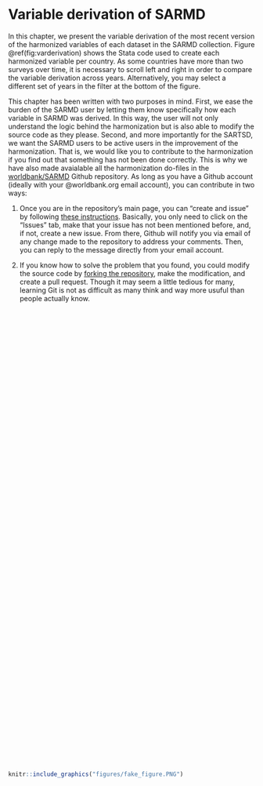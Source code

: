 # Variable derivation of SARMD {#var-derivation}

In this chapter, we present the variable derivation of the most recent version of the harmonized variables of each dataset in the SARMD collection. Figure \@ref(fig:varderivation) shows the Stata code used to create each harmonized variable per country. As some countries have more than two surveys over time, it is necessary to scroll left and right in order to compare the variable derivation across years. Alternatively, you may select a different set of years in the filter at the bottom of the figure.

This chapter has been written with two purposes in mind. First, we ease the burden of the SARMD user by letting them know specifically how each variable in SARMD was derived. In this way, the user will not only understand the logic behind the harmonization but is also able to modify the source code as they please. Second, and more importantly for the SARTSD, we want the SARMD users to be active users in the improvement of the harmonization. That is, we would like you to contribute to the harmonization if you find out that something has not been done correctly. This is why we have also made avaialable all the harmonization do-files in the [worldbank/SARMD](https://github.com/worldbank/SARMD) Github repository. As long as you have a Github account (ideally with your \@worldbank.org email account), you can contribute in two ways: 

1. Once you are in the repository's main page, you can "create and issue" by following [these instructions](https://help.github.com/en/articles/creating-an-issue). Basically, you only need to click on the "Issues" tab, make that your issue has not been mentioned before, and, if not, create a new issue. From there, Github will notify you via email of any change made to the repository to address your comments. Then, you can reply to the message directly from your email account. 

2. If you know how to solve the problem that you found, you could modify the source code by [forking the repository](https://help.github.com/en/articles/about-forks), make the modification, and create a pull request. Though it may seem a little tedious for many, learning Git is not as difficult as many think and way more usuful than people actually know. 

<script type='text/javascript' src='https://tab.worldbank.org/javascripts/api/viz_v1.js'></script><div class='tableauPlaceholder' style='width: 700px; height: 927px;'><object class='tableauViz' width='700' height='927' style='display:none;'><param name='host_url' value='https%3A%2F%2Ftab.worldbank.org%2F' /> <param name='embed_code_version' value='3' /> <param name='site_root' value='&#47;t&#47;WBG' /><param name='name' value='sarmd_var_derivation&#47;var_derivation' /><param name='tabs' value='no' /><param name='toolbar' value='yes' /><param name='showAppBanner' value='false' /><param name='filter' value='iframeSizedToWindow=true' /></object></div>

```{r  varderivation,  echo=FALSE, fig.cap = "SARMD variable derivation", fig.align = 'left'}
knitr::include_graphics("figures/fake_figure.PNG")
```

